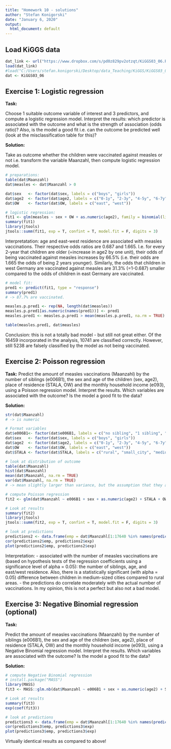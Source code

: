 ```yaml
---
title: "Homework 10 - solutions"
author: "Stefan Konigorski"
date: "January 6, 2020"
output:
  html_document: default
---
```


## Load KiGGS data

```r
dat_link <- url("https://www.dropbox.com/s/pd0z829pv2otzqt/KiGGS03_06.RData?dl=1")
load(dat_link)
#load("C:/Users/stefan.konigorski/Desktop/data_Teaching/KiGGS/KiGGS03_06.RData")
dat <- KiGGS03_06
```

## Exercise 1: Logistic regression

**Task:** 

Choose 1 suitable outcome variable of interest and 3 predictors, and compute a logistic regression model. Interpret the results: which predictor is associated with the outcome and what is the strength of association (odds ratio)? Also, is the model a good fit i.e. can the outcome be predicted well (look at the misclassification table for this)?

**Solution:** 

Take as outcome whether the children were vaccinated against measles or not i.e. transform the variable Maanzahl, then compute logistic regression model.

```r
# preparations:
table(dat$Maanzahl)
dat$measles <- dat$Maanzahl > 0

dat$sex   <- factor(dat$sex, labels = c("boys", "girls"))
dat$age2  <- factor(dat$age2, labels = c("0-1y", "2-3y", "4-5y", "6-7y", "8-9y", "10-11y", "12-13y", "14-15y", "16-17y"))
dat$OW    <- factor(dat$OW, labels = c("east", "west"))
```

```r
# logistic regression:
fit1 <- glm(measles ~ sex + OW + as.numeric(age2), family = binomial(link = "logit"), data = dat)
summary(fit1)
library(jtools)
jtools::summ(fit1, exp = T, confint = T, model.fit = F, digits = 3)
```

Interpretatation: age and east-west residence are associated with measles vaccinations. Their respective odds ratios are 0.687 and 1.665. I.e. for every 2-year that children are older (=increase in age2 by one unit), their odds of being vaccinated against measles increases by 66.5% (i.e. their odds are 1.665 the odds of being 2 years younger). Similarly, the odds that children in west Germany are vaccinated against measles are 31.3% (=1-0.687) smaller compared to the odds of children in east Germany are vaccinated.

```r
# model fit:
pred1 <- predict(fit1, type = "response")
summary(pred1)
# -> 87.7% are vaccinated.

measles.p.pred1 <- rep(NA, length(dat$measles))
measles.p.pred1[as.numeric(names(pred1))] <- pred1
measles.pred1 <- measles.p.pred1 > mean(measles.p.pred1, na.rm = TRUE)

table(measles.pred1, dat$measles)
```

Conclusion: this is not a totally bad model - but still not great either. Of the 16459 incorporated in the analysis, 10741 are classified correctly. However, still 5238 are falsely classified by the model as not being vaccinated.

## Exercise 2: Poisson regression

**Task:** 
Predict the amount of measles vaccinations (Maanzahl) by the number of siblings (e006B1), the sex and age of the children (sex, age2), place of residence (STALA, OW) and the monthly household income (e093), using a Poisson regression model. Interpret the results. Which variables are associated with the outcome? Is the model a good fit to the data?

**Solution:** 

```r
str(dat$Maanzahl)
# -> is numeric

# Format variables
dat$e006B1<- factor(dat$e006B1, labels = c("no sibling", "1 sibling", "2 or more siblings"))
dat$sex   <- factor(dat$sex, labels = c("boys", "girls"))
dat$age2  <- factor(dat$age2, labels = c("0-1y", "2-3y", "4-5y", "6-7y", "8-9y", "10-11y", "12-13y", "14-15y", "16-17y"))
dat$OW    <- factor(dat$OW, labels = c("east", "west"))
dat$STALA <- factor(dat$STALA, labels = c("rural", "small_city", "medium_city", "urban"))

# look at distribution of outcome
table(dat$Maanzahl)
hist(dat$Maanzahl)
mean(dat$Maanzahl, na.rm = TRUE)
var(dat$Maanzahl, na.rm = TRUE)
# -> mean slightly larger than variance, but the assumption that they are the same might still be not too badly violated?! (compare results from Poisson and NB regression models below)
```

```r
# compute Poisson regression
fit2 <- glm(dat$Maanzahl ~ e006B1 + sex + as.numeric(age2) + STALA + OW + as.numeric(e093), family = poisson(link = "log"), data = dat)

# Look at results
summary(fit2)
library(jtools)
jtools::summ(fit2, exp = T, confint = T, model.fit = F, digits = 3)

# look at predictions
predictions2 <- data.frame(emp = dat$Maanzahl[1:17640 %in% names(predict(fit2, type="response"))], exp = predict(fit2, type="response"))
cor(predictions2$emp, predictions2$exp)
plot(predictions2$emp, predictions2$exp)
```

Interpretation:
- associated with the number of measles vaccinations are (based on hypothesis tests of the regression coefficients using a significance level of alpha = 0.05): the number of siblings, age, and east/west residence. Also, there is a statistically significant (with alpha = 0.05) difference between children in medium-sized cities compared to rural areas.
- the predictions do correlate moderately with the actual number of vaccinations. In my opinion, this is not a perfect but also not a bad model.

## Exercise 3: Negative Binomial regression (optional)

**Task:** 

Predict the amount of measles vaccinations (Maanzahl) by the number of siblings (e006B1), the sex and age of the children (sex, age2), place of residence (STALA, OW) and the monthly household income (e093), using a Negative Binomial regression model. Interpret the results. Which variables are associated with the outcome? Is the model a good fit to the data?

**Solution:** 

```r

# compute Negative Binomial regression
# install.package("MASS")
library(MASS)
fit3 <- MASS::glm.nb(dat$Maanzahl ~ e006B1 + sex + as.numeric(age2) + STALA + OW + as.numeric(e093), data = dat)

# Look at results
summary(fit3)
exp(coef(fit3))

# look at predictions
predictions3 <- data.frame(emp = dat$Maanzahl[1:17640 %in% names(predict(fit3, type="response"))], exp = predict(fit3, type="response"))
cor(predictions3$emp, predictions3$exp)
plot(predictions3$emp, predictions3$exp)
```

Virtually identical results as compared to above!